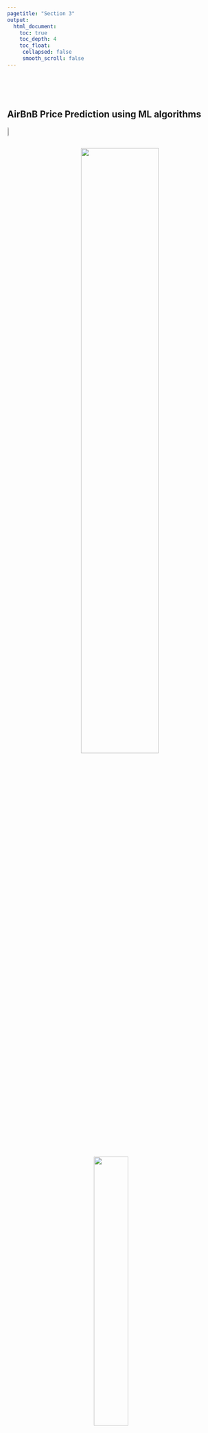 ```yaml
---
pagetitle: "Section 3"
output:
  html_document:
    toc: true
    toc_depth: 4
    toc_float:
     collapsed: false
     smooth_scroll: false
---
```


<link rel="stylesheet" href="styles.css" type="text/css">

<br><br><br>

## **AirBnB Price Prediction using ML algorithms**

<img src="badges/badge_r.svg" style="width:7.25%; border:0px solid; margin-right: 5px" align="left">

<br><br>

<p align="center">
<img src="airbnb_price_pred_nyc_files/figure-html/unnamed-chunk-7-1.png" style="width:60%; border:0px solid; margin-right: 20px" align="center">
<img src="airbnb_price_pred_nyc_files/figure-html/rmse_r2_table.png" style="width:40%; border:0px solid; margin-right: 20px" align="center">
</p>
<br>

#### R Code

For the R code: [[Link](airbnb_price_pred_nyc.html)]

<br>

#### Analysis Report

For the analysis report: [[Link](files/airbnb_price_pred_nyc/airbnb_price_pred_nyc_report.pdf)]

<br>

#### Presentation Slides

For the presentation slides: [[Link](files/airbnb_price_pred_nyc/airbnb_price_pred_nyc_slide.pdf)]

<br>

#### Project Summary: